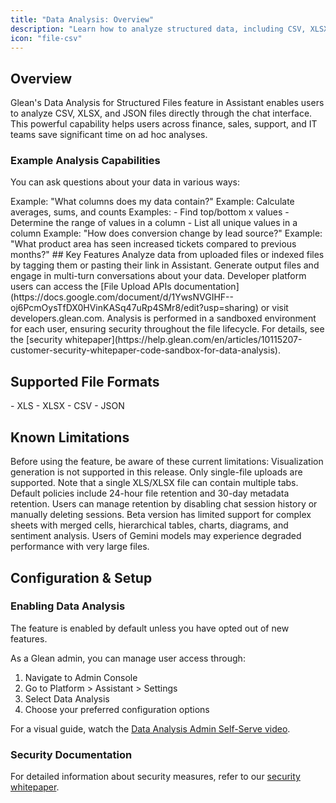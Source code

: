 ```yaml
---
title: "Data Analysis: Overview"
description: "Learn how to analyze structured data, including CSV, XLSX, and JSON files, using Glean's data analysis capabilities in Assistant"
icon: "file-csv"
---
```


## Overview

Glean's Data Analysis for Structured Files feature in Assistant enables users to analyze CSV, XLSX, and JSON files directly through the chat interface. This powerful capability helps users across finance, sales, support, and IT teams save significant time on ad hoc analyses.

### Example Analysis Capabilities

You can ask questions about your data in various ways:

<AccordionGroup>
<Accordion title="Dataset Exploration">
  Example: "What columns does my data contain?"
</Accordion>

<Accordion title="Column Statistics">
  Example: Calculate averages, sums, and counts
</Accordion>

<Accordion title="Data Distribution">
  Examples:
  - Find top/bottom x values
  - Determine the range of values in a column
  - List all unique values in a column
</Accordion>

<Accordion title="Data Relationships">
  Example: "How does conversion change by lead source?"
</Accordion>

<Accordion title="Time-Series Analysis">
  Example: "What product area has seen increased tickets compared to previous months?"
</Accordion>
</AccordionGroup>
## Key Features

<Card title="Assistant UX" icon="message-bot">
  Analyze data from uploaded files or indexed files by tagging them or pasting their link in Assistant. Generate output files and engage in multi-turn conversations about your data.
</Card>

<Card title="API Support" icon="code">
  Developer platform users can access the [File Upload APIs documentation](https://docs.google.com/document/d/1YwsNVGIHF--oj6PcmOysTfDX0HVinKASq47uRp4SMr8/edit?usp=sharing) or visit developers.glean.com.
</Card>

<Card title="Security" icon="shield-check">
  Analysis is performed in a sandboxed environment for each user, ensuring security throughout the file lifecycle. For details, see the [security whitepaper](https://help.glean.com/en/articles/10115207-customer-security-whitepaper-code-sandbox-for-data-analysis).
</Card>

## Supported File Formats

<AccordionGroup>
<Accordion title="Spreadsheet Files">
  - XLS
  - XLSX
</Accordion>

<Accordion title="Text Files">
  - CSV
  - JSON
</Accordion>
</AccordionGroup>

## Known Limitations

<Info>
Before using the feature, be aware of these current limitations:
</Info>

<Steps>
  <Step title="Multi-media Support">
    Visualization generation is not supported in this release.
  </Step>
  
  <Step title="File Upload Limits">
    Only single-file uploads are supported. Note that a single XLS/XLSX file can contain multiple tabs.
  </Step>
  
  <Step title="Data Retention">
    Default policies include 24-hour file retention and 30-day metadata retention. Users can manage retention by disabling chat session history or manually deleting sessions.
  </Step>
  
  <Step title="Complex Sheet Handling">
    Beta version has limited support for complex sheets with merged cells, hierarchical tables, charts, diagrams, and sentiment analysis.
  </Step>
  
  <Step title="Model Performance">
    Users of Gemini models may experience degraded performance with very large files.
  </Step>
</Steps>

## Configuration & Setup

### Enabling Data Analysis

<Note>
The feature is enabled by default unless you have opted out of new features.
</Note>

As a Glean admin, you can manage user access through:

1. Navigate to Admin Console
2. Go to Platform > Assistant > Settings
3. Select Data Analysis
4. Choose your preferred configuration options

For a visual guide, watch the [Data Analysis Admin Self-Serve video](https://drive.google.com/file/d/10jQRs0cIvXYWeEn7sRPcjXrhN8hkUMEB/view?usp=sharing).

### Security Documentation

For detailed information about security measures, refer to our [security whitepaper](https://help.glean.com/en/articles/10115207-customer-security-whitepaper-code-sandbox-for-data-analysis).